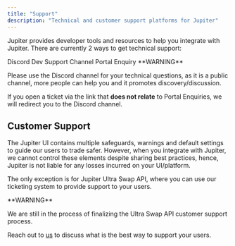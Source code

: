 ```yaml
---
title: "Support"
description: "Technical and customer support platforms for Jupiter"
---
```


Jupiter provides developer tools and resources to help you integrate with Jupiter. There are currently 2 ways to get technical support:

<Columns cols={2}>
<Card href="https://discord.com/channels/897540204506775583/910250162402779146" icon="discord" horizontal>
Discord Dev Support Channel
</Card>
<Card href="https://support.jup.ag/hc/en-us/requests/new?ticket_form_id=18069133114012&tf_18541841140892=api_or_developer_support" icon="message" horizontal>
  Portal Enquiry
</Card>

</Columns>
<Warning>
**WARNING**

  Please use the Discord channel for your technical questions, as it is a public channel, more people can help you and it promotes discovery/discussion.

If you open a ticket via the link that **does not relate** to Portal Enquiries, we will redirect you to the Discord channel.

</Warning>

## Customer Support

The Jupiter UI contains multiple safeguards, warnings and default settings to guide our users to trade safer. However, when you integrate with Jupiter, we cannot control these elements despite sharing best practices, hence, Jupiter is not liable for any losses incurred on your UI/platform.

The only exception is for Jupiter Ultra Swap API, where you can use our ticketing system to provide support to your users.

<Warning>
**WARNING**

  We are still in the process of finalizing the Ultra Swap API customer support process.

Reach out to [us](https://t.me/Yankee0x) to discuss what is the best way to support your users.

</Warning>
